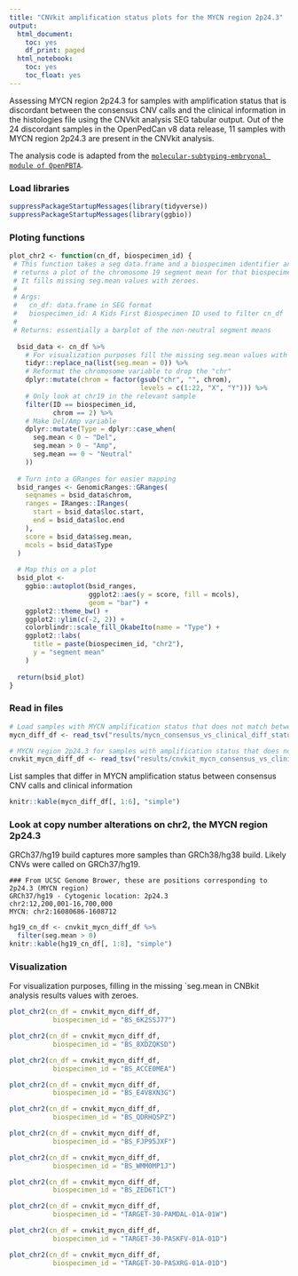 ```yaml
---
title: "CNVkit amplification status plots for the MYCN region 2p24.3"
output:
  html_document:
    toc: yes
    df_print: paged
  html_notebook:
    toc: yes
    toc_float: yes
---
```


Assessing MYCN region 2p24.3 for samples with amplification status that is discordant between the consensus CNV calls and the clinical information in the histologies file using the CNVkit analysis SEG tabular output. Out of the 24 discordant samples in the OpenPedCan v8 data release, 11 samples with MYCN region 2p24.3 are present in the CNVkit analysis.

The analysis code is adapted from the [`molecular-subtyping-embryonal module of OpenPBTA`](https://github.com/AlexsLemonade/OpenPBTA-analysis/tree/master/analyses/molecular-subtyping-embryonal).

### Load libraries

```r
suppressPackageStartupMessages(library(tidyverse))
suppressPackageStartupMessages(library(ggbio))
```

### Ploting functions

```r
plot_chr2 <- function(cn_df, biospecimen_id) {
 # This function takes a seg data.frame and a biospecimen identifier and 
 # returns a plot of the chromosome 19 segment mean for that biospecimen.
 # It fills missing seg.mean values with zeroes.
 # 
 # Args:
 #   cn_df: data.frame in SEG format
 #   biospecimen_id: A Kids First Biospecimen ID used to filter cn_df
 # 
 # Returns: essentially a barplot of the non-neutral segment means
  
  bsid_data <- cn_df %>%  
    # For visualization purposes fill the missing seg.mean values with zeroes
    tidyr::replace_na(list(seg.mean = 0)) %>%
    # Reformat the chromosome variable to drop the "chr"
    dplyr::mutate(chrom = factor(gsub("chr", "", chrom), 
                                 levels = c(1:22, "X", "Y"))) %>%
    # Only look at chr19 in the relevant sample
    filter(ID == biospecimen_id,
           chrom == 2) %>%
    # Make Del/Amp variable
    dplyr::mutate(Type = dplyr::case_when(
      seg.mean < 0 ~ "Del",
      seg.mean > 0 ~ "Amp",
      seg.mean == 0 ~ "Neutral"
    ))
  
  # Turn into a GRanges for easier mapping
  bsid_ranges <- GenomicRanges::GRanges(
    seqnames = bsid_data$chrom,
    ranges = IRanges::IRanges(
      start = bsid_data$loc.start,
      end = bsid_data$loc.end
    ),
    score = bsid_data$seg.mean,
    mcols = bsid_data$Type
  )
  
  # Map this on a plot
  bsid_plot <- 
    ggbio::autoplot(bsid_ranges,
                    ggplot2::aes(y = score, fill = mcols),
                    geom = "bar") +
    ggplot2::theme_bw() +
    ggplot2::ylim(c(-2, 2)) +
    colorblindr::scale_fill_OkabeIto(name = "Type") +
    ggplot2::labs(
      title = paste(biospecimen_id, "chr2"),
      y = "segment mean"
    )
  
  return(bsid_plot)
}
```

### Read in files

```r
# Load samples with MYCN amplification status that does not match between the OpenPedCan consensus CNV calls and the clinical information
mycn_diff_df <- read_tsv("results/mycn_consensus_vs_clinical_diff_status.tsv")

# MYCN region 2p24.3 for samples with amplification status that does not match between the OpenPedCan consensus CNV calls and the clinical information
cnvkit_mycn_diff_df <- read_tsv("results/cnvkit_mycn_consensus_vs_clinical_diff_status.tsv")
```

List samples that differ in MYCN amplification status between consensus CNV calls and clinical information 
```r
knitr::kable(mycn_diff_df[, 1:6], "simple")
```

### Look at copy number alterations on chr2, the MYCN region 2p24.3

GRCh37/hg19 build captures more samples than GRCh38/hg38 build. Likely CNVs were called on GRCh37/hg19.

```
### From UCSC Genome Brower, these are positions corresponding to 2p24.3 (MYCN region)
GRCh37/hg19 - Cytogenic location: 2p24.3
chr2:12,200,001-16,700,000
MYCN: chr2:16080686-1608712
```

```r
hg19_cn_df <- cnvkit_mycn_diff_df %>% 
  filter(seg.mean > 0)
knitr::kable(hg19_cn_df[, 1:8], "simple")
``` 

### Visualization

For visualization purposes, filling in the missing `seg.mean in CNBkit analysis results values with zeroes.

```r
plot_chr2(cn_df = cnvkit_mycn_diff_df,
           biospecimen_id = "BS_6K2SSJ77")
```


```r
plot_chr2(cn_df = cnvkit_mycn_diff_df,
           biospecimen_id = "BS_8XDZQKSD")
```

```r
plot_chr2(cn_df = cnvkit_mycn_diff_df,
           biospecimen_id = "BS_ACCE0MEA")
```

```r
plot_chr2(cn_df = cnvkit_mycn_diff_df,
           biospecimen_id = "BS_E4V8XN3G")
```

```r
plot_chr2(cn_df = cnvkit_mycn_diff_df,
           biospecimen_id = "BS_QDRHQSPZ")
```

```r
plot_chr2(cn_df = cnvkit_mycn_diff_df,
           biospecimen_id = "BS_FJP95JXF")
```

```r
plot_chr2(cn_df = cnvkit_mycn_diff_df,
           biospecimen_id = "BS_WMM0MP1J")
```

```r
plot_chr2(cn_df = cnvkit_mycn_diff_df,
           biospecimen_id = "BS_ZED6T1CT")
```

```r
plot_chr2(cn_df = cnvkit_mycn_diff_df,
           biospecimen_id = "TARGET-30-PAMDAL-01A-01W")
```

```r
plot_chr2(cn_df = cnvkit_mycn_diff_df,
           biospecimen_id = "TARGET-30-PASKFV-01A-01D")
```

```r
plot_chr2(cn_df = cnvkit_mycn_diff_df,
           biospecimen_id = "TARGET-30-PASXRG-01A-01D")
```